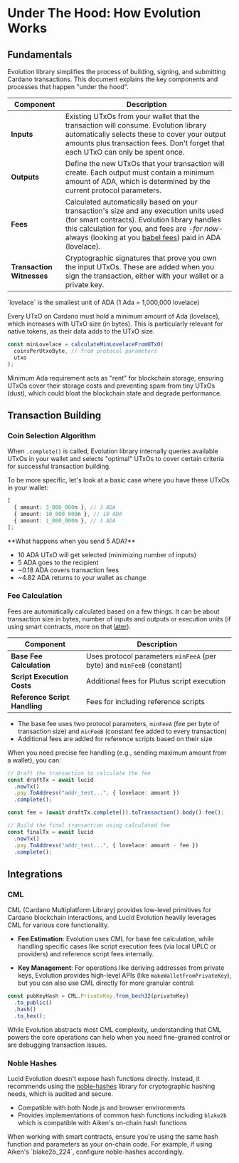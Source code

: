 
# Under The Hood: How Evolution Works

## Fundamentals 

Evolution library simplifies the process of building, signing, and submitting Cardano transactions. This document explains the key components and processes that happen "under the hood".

| Component                 | Description                                                                                                                                                                                                                                                                                                   |
| ------------------------- | ------------------------------------------------------------------------------------------------------------------------------------------------------------------------------------------------------------------------------------------------------------------------------------------------------------- |
| **Inputs**                | Existing UTxOs from your wallet that the transaction will consume. Evolution library automatically selects these to cover your output amounts plus transaction fees. Don't forget that each UTxO can only be spent once.                                                                                      |
| **Outputs**               | Define the new UTxOs that your transaction will create. Each output must contain a minimum amount of ADA, which is determined by the current protocol parameters.                                                                                                                                             |
| **Fees**                  | Calculated automatically based on your transaction's size and any execution units used (for smart contracts). Evolution library handles this calculation for you, and fees are _-for now-_ always (looking at you [babel fees](https://iohk.io/en/blog/posts/2021/02/25/babel-fees/)) paid in ADA (lovelace). |
| **Transaction Witnesses** | Cryptographic signatures that prove you own the input UTxOs. These are added when you sign the transaction, either with your wallet or a private key.                                                                                                                                                         |

<Callout type="info">
  `lovelace` is the smallest unit of ADA (1 Ada = 1,000,000 lovelace)
</Callout>

Every UTxO on Cardano must hold a minimum amount of Ada (lovelace), which increases with UTxO size (in bytes). This is particularly relevant for native tokens, as their data adds to the UTxO size.

```typescript
const minLovelace = calculateMinLovelaceFromUTxO(
  coinsPerUtxoByte, // from protocol parameters
  utxo
);
```

Minimum Ada requirement acts as "rent" for blockchain storage, ensuring UTxOs cover their storage costs and preventing spam from tiny UTxOs (dust), which could bloat the blockchain state and degrade performance.

## Transaction Building

### Coin Selection Algorithm

When `.complete()` is called, Evolution library internally queries available UTxOs in your wallet and selects "optimal" UTxOs to cover certain criteria for successful transaction building.

To be more specific, let's look at a basic case where you have these UTxOs in your wallet:

```typescript
[
  { amount: 3_000_000n }, // 3 ADA
  { amount: 10_000_000n }, // 10 ADA
  { amount: 1_000_000n }, // 1 ADA
];
```

<Callout>
  **What happens when you send 5 ADA?**

- 10 ADA UTxO will get selected (minimizing number of inputs)
- 5 ADA goes to the recipient
- ~0.18 ADA covers transaction fees
- ~4.82 ADA returns to your wallet as change
</Callout>

### Fee Calculation

Fees are automatically calculated based on a few things. It can be about transaction size in bytes, number of inputs and outputs or execution units (if using smart contracts, more on that [later](/documentation/deep-dives/smart-contract-interactions)).

| Component                     | Description                                                            |
| ----------------------------- | ---------------------------------------------------------------------- |
| **Base Fee Calculation**      | Uses protocol parameters `minFeeA` (per byte) and `minFeeB` (constant) |
| **Script Execution Costs**    | Additional fees for Plutus script execution                            |
| **Reference Script Handling** | Fees for including reference scripts                                   |

- The base fee uses two protocol parameters, `minFeeA` (fee per byte of transaction size) and `minFeeB` (constant fee added to every transaction)
- Additional fees are added for reference scripts based on their size

<Callout>
When you need precise fee handling (e.g., sending maximum amount from a wallet), you can:

```typescript
// Draft the transaction to calculate the fee
const draftTx = await lucid
  .newTx()
  .pay.ToAddress("addr_test...", { lovelace: amount })
  .complete();

const fee = (await draftTx.complete()).toTransaction().body().fee();

// Build the final transaction using calculated fee
const finalTx = await lucid
  .newTx()
  .pay.ToAddress("addr_test...", { lovelace: amount - fee })
  .complete();
```

</Callout>

## Integrations

### CML

CML (Cardano Multiplatform Library) provides low-level primitives for Cardano blockchain interactions, and Lucid Evolution heavily leverages CML for various core functionality.

- **Fee Estimation**: Evolution uses CML for base fee calculation, while handling specific cases like script execution fees (via local UPLC or providers) and reference script fees internally.

- **Key Management**: For operations like deriving addresses from private keys, Evolution provides high-level APIs (like `makeWalletFromPrivateKey`), but you can also use CML directly for more granular control:

```typescript
const pubKeyHash = CML.PrivateKey.from_bech32(privateKey)
  .to_public()
  .hash()
  .to_hex();
```

<Callout type="info">
  While Evolution abstracts most CML complexity, understanding that CML powers
  the core operations can help when you need fine-grained control or are
  debugging transaction issues.
</Callout>

### Noble Hashes

Lucid Evolution doesn't expose hash functions directly. Instead, it recommends using the [noble-hashes](https://github.com/paulmillr/noble-hashes) library for cryptographic hashing needs, which is audited and secure.

- Compatible with both Node.js and browser environments
- Provides implementations of common hash functions including `blake2b` which is compatible with Aiken's on-chain hash functions

<Callout type="info">
  When working with smart contracts, ensure you're using the same hash function
  and parameters as your on-chain code. For example, if using Aiken's
  `blake2b_224`, configure noble-hashes accordingly.
</Callout>
